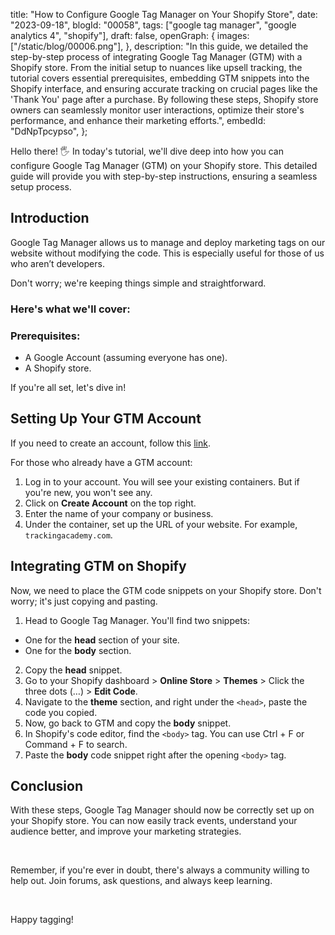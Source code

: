  title: "How to Configure Google Tag Manager on Your Shopify Store",
 date: "2023-09-18",
 blogId: "00058",
 tags: ["google tag manager", "google analytics 4", "shopify"],
 draft: false,
 openGraph: {
  images: ["/static/blog/00006.png"],
 },
 description:
  "In this guide, we detailed the step-by-step process of integrating Google Tag Manager (GTM) with a Shopify store. From the initial setup to nuances like upsell tracking, the tutorial covers essential prerequisites, embedding GTM snippets into the Shopify interface, and ensuring accurate tracking on crucial pages like the 'Thank You' page after a purchase. By following these steps, Shopify store owners can seamlessly monitor user interactions, optimize their store's performance, and enhance their marketing efforts.",
 embedId: "DdNpTpcypso",
};

<BlogHeader metadata={metadata} />

Hello there! 🖐️ In today's tutorial, we'll dive deep into how you can configure Google Tag Manager (GTM) on your Shopify store. This detailed guide will provide you with step-by-step instructions, ensuring a seamless setup process.

<YoutubeEmbed embedId={metadata.embedId} />

## Introduction

Google Tag Manager allows us to manage and deploy marketing tags on our website without modifying the code. This is especially useful for those of us who aren’t developers.

Don't worry; we're keeping things simple and straightforward.

### Here's what we'll cover:

<Accordion data='blogId_00058' />

### Prerequisites:

- A Google Account (assuming everyone has one).
- A Shopify store.

If you're all set, let's dive in!

## Setting Up Your GTM Account

If you need to create an account, follow this [link](https://youtu.be/Y1baN6llC8c).

For those who already have a GTM account:

1. Log in to your account. You will see your existing containers. But if you're new, you won't see any.
2. Click on **Create Account** on the top right.
3. Enter the name of your company or business.
4. Under the container, set up the URL of your website. For example, `trackingacademy.com`.

<Note
 title='Tip'
 content="It's best to use one GTM container per business. If you have multiple
 domains for the same business, use one container."
/>
## Integrating GTM on Shopify

Now, we need to place the GTM code snippets on your Shopify store. Don't worry; it's just copying and pasting.

1. Head to Google Tag Manager. You'll find two snippets:

<div className="pl-4">

- One for the **head** section of your site.
- One for the **body** section.

</div>

2. Copy the **head** snippet.
3. Go to your Shopify dashboard > **Online Store** > **Themes** > Click the three dots (…) > **Edit Code**.
4. Navigate to the **theme** section, and right under the `<head>`, paste the code you copied.
5. Now, go back to GTM and copy the **body** snippet.
6. In Shopify's code editor, find the `<body>` tag. You can use Ctrl + F or Command + F to search.
7. Paste the **body** code snippet right after the opening `<body>` tag.

<Note
 title='Note'
 content="It's a good practice to make a backup of your theme before editing its code. This ensures you have a fallback in case of any mistakes."
/>

## Conclusion

With these steps, Google Tag Manager should now be correctly set up on your Shopify store. You can now easily track events, understand your audience better, and improve your marketing strategies.

<br />

Remember, if you're ever in doubt, there's always a community willing to help out. Join forums, ask questions, and always keep learning.

<br />

Happy tagging!
